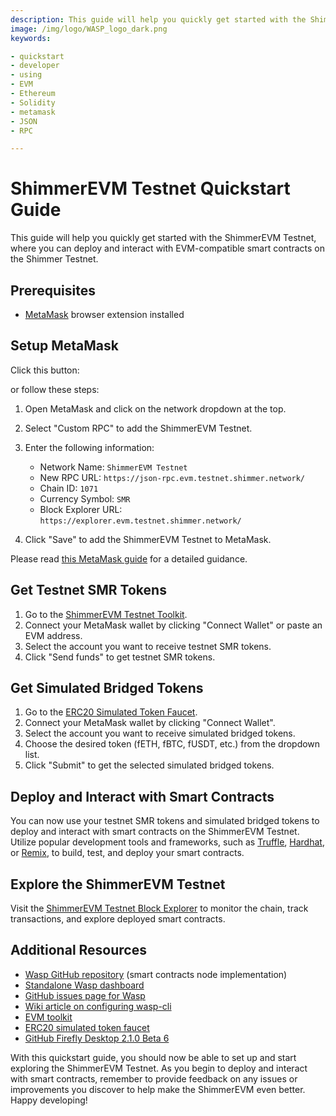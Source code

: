 ```yaml
---
description: This guide will help you quickly get started with the ShimmerEVM Testnet
image: /img/logo/WASP_logo_dark.png
keywords:

- quickstart
- developer
- using
- EVM
- Ethereum
- Solidity
- metamask
- JSON
- RPC

---
```



# ShimmerEVM Testnet Quickstart Guide

This guide will help you quickly get started with the ShimmerEVM Testnet, where you can deploy and interact with EVM-compatible smart contracts on the Shimmer Testnet.

Prerequisites
-------------
*   [MetaMask](https://metamask.io/) browser extension installed

Setup MetaMask
--------------

Click this button:

<AddToMetaMaskButton />

or follow these steps:

1.  Open MetaMask and click on the network dropdown at the top.
2.  Select "Custom RPC" to add the ShimmerEVM Testnet.
3.  Enter the following information:
    
    *   Network Name: `ShimmerEVM Testnet`
    *   New RPC URL: `https://json-rpc.evm.testnet.shimmer.network/`
    *   Chain ID: `1071`
    *   Currency Symbol: `SMR`
    *   Block Explorer URL: `https://explorer.evm.testnet.shimmer.network/`
4.  Click "Save" to add the ShimmerEVM Testnet to MetaMask.

Please read [this MetaMask guide](https://wiki.iota.org/shimmer/smart-contracts/guide/evm/tooling/#metamask) for a detailed guidance.

Get Testnet SMR Tokens
----------------------

1.  Go to the [ShimmerEVM Testnet Toolkit](https://evm-toolkit.evm.testnet.shimmer.network/).
2.  Connect your MetaMask wallet by clicking "Connect Wallet" or paste an EVM address.
3.  Select the account you want to receive testnet SMR tokens.
4.  Click "Send funds" to get testnet SMR tokens.

Get Simulated Bridged Tokens
----------------------------

1. Go to the [ERC20 Simulated Token Faucet](https://evm-faucet.testnet.shimmer.network/). 
2. Connect your MetaMask wallet by clicking "Connect Wallet".
3. Select the account you want to receive simulated bridged tokens.
4. Choose the desired token (fETH, fBTC, fUSDT, etc.) from the dropdown list.
5. Click "Submit" to get the selected simulated bridged tokens.

Deploy and Interact with Smart Contracts
----------------------------------------

You can now use your testnet SMR tokens and simulated bridged tokens to deploy and interact with smart contracts on the ShimmerEVM Testnet. Utilize popular development tools and frameworks, such as [Truffle](https://www.trufflesuite.com/), [Hardhat](https://hardhat.org/), or [Remix](https://remix.ethereum.org/), to build, test, and deploy your smart contracts.

Explore the ShimmerEVM Testnet
------------------------------

Visit the [ShimmerEVM Testnet Block Explorer](https://explorer.evm.testnet.shimmer.network/) to monitor the chain, track transactions, and explore deployed smart contracts.

Additional Resources
--------------------

*   [Wasp GitHub repository](https://github.com/iotaledger/wasp) (smart contracts node implementation)
*   [Standalone Wasp dashboard](https://dashboard.evm.testnet.shimmer.network/)
*   [GitHub issues page for Wasp](https://github.com/iotaledger/wasp/issues)
*   [Wiki article on configuring wasp-cli](https://wiki.shimmer.network/docs/node-software/wasp-cli)
*   [EVM toolkit](https://toolkit.evm.testnet.shimmer.network/)
*   [ERC20 simulated token faucet](https://erc20-faucet.evm.testnet.shimmer.network/)
*   [GitHub Firefly Desktop 2.1.0 Beta 6](https://github.com/iotaledger/firefly/releases)

With this quickstart guide, you should now be able to set up and start exploring the ShimmerEVM Testnet. As you begin to deploy and interact with smart contracts, remember to provide feedback on any issues or improvements you discover to help make the ShimmerEVM even better. Happy developing!

